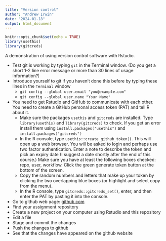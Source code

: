 ```yaml
---
title: "Version control"
author: "Andrew Irwin"
date: "2024-01-18"
output: html_document
---
```


```r
knitr::opts_chunk$set(echo = TRUE)
library(usethis)
library(gitcreds)
```

A demonstration of using version control software with Rstudio.

* Test git is working by typing `git` in the Terminal window. (Do you get a short 1-2 line error message or more than 30 lines of usage information?)
* Introduce yourself to git if you haven't done this before by typing these lines in the `Terminal` window
    -   `git config --global user.email "you@example.com"`
    -   `git config --global user.name "Your Name"`
* You need to get Rstudio and GitHub to communicate with each other. You need to create a GitHub personal access token (PAT) and tell R about it.
    - Make sure the packages `usethis` and `gitcreds` are installed. Type `library(usethis)` and `library(gitcreds)` to check. If you get an error install them using `install.packages("usethis")` and `install.packages("gitcreds")`
    - In the R console, type `usethis::create_github_token()`. This will open up a web browser. You will be asked to login and perhaps use two factor authentication. Enter a note to describe the token and pick an expiry date (I suggest a date shortly after the end of this course.) Make sure you have at least the following boxes checked: repo, user, workflow. Click the green generate token button at the bottom of the screen.
    - Copy the random numbers and letters that make up your token by clicking the two overlapping blue boxes (or highlight and select copy from the menu).
    - In the R console, type `gitcreds::gitcreds_set()`, enter, and then enter the PAT by pasting it into the console.
* Go to github web page: [github.com](https://github.com/)
* Find your assignment repository
* Create a new project on your computer using Rstudio and this repository
* Edit a file
* Stage and commit the changes
* Push the changes to github
* See that the changes have appeared on the github website
